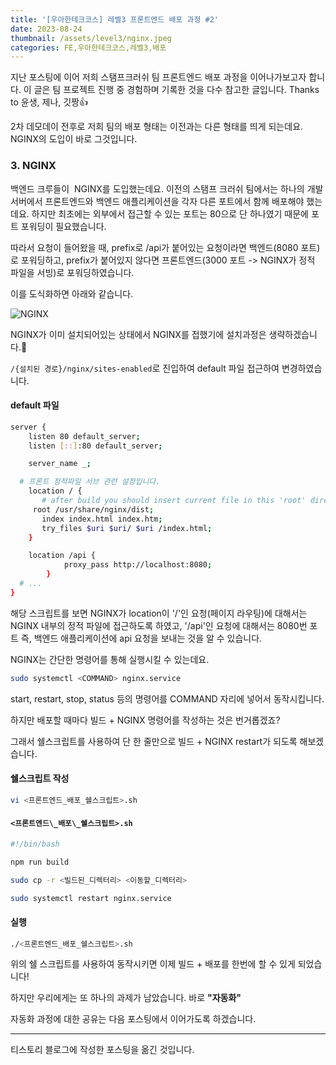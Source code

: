 ```yaml
---
title: '[우아한테크코스] 레벨3 프론트엔드 배포 과정 #2'
date: 2023-08-24
thumbnail: /assets/level3/nginx.jpeg
categories: FE,우아한테크코스,레벨3,배포
---
```


지난 포스팅에 이어 저희 스탬프크러쉬 팀 프론트엔드 배포 과정을 이어나가보고자 합니다. 이 글은 팀 프로젝트 진행 중 경험하며 기록한 것을 다수 참고한 글입니다. Thanks to 윤생, 제나, 깃짱👍

2차 데모데이 전후로 저희 팀의 배포 형태는 이전과는 다른 형태를 띄게 되는데요. NGINX의 도입이 바로 그것입니다.

### 3\. NGINX

백엔드 크루들이  NGINX를 도입했는데요. 이전의 스탬프 크러쉬 팀에서는 하나의 개발 서버에서 프론트엔드와 백엔드 애플리케이션을 각자 다른 포트에서 함께 배포해야 했는데요. 하지만 최초에는 외부에서 접근할 수 있는 포트는 80으로 단 하나였기 때문에 포트 포워딩이 필요했습니다.

따라서 요청이 들어왔을 때, prefix로 /api가 붙어있는 요청이라면 백엔드(8080 포트)로 포워딩하고, prefix가 붙어있지 않다면 프론트엔드(3000 포트 -> NGINX가 정적 파일을 서빙)로 포워딩하였습니다.

이를 도식화하면 아래와 같습니다.

![NGINX](/assets/level3/nginx.jpeg)

NGINX가 이미 설치되어있는 상태에서 NGINX를 접했기에 설치과정은 생략하겠습니다.🥲

`/{설치된 경로}/nginx/sites-enabled`로 진입하여 default 파일 접근하여 변경하였습니다.

#### default 파일

```sh
server {
	listen 80 default_server;
	listen [::]:80 default_server;

	server_name _;

  # 프론트 정적파일 서브 관련 설정입니다.
	location / {
	   # after build you should insert current file in this 'root' directory
     root /usr/share/nginx/dist;
	   index index.html index.htm;
	   try_files $uri $uri/ $uri /index.html;
	}

	location /api {
            proxy_pass http://localhost:8080;
        }
  # ...
}
```

해당 스크립트를 보면 NGINX가 location이 '/'인 요청(페이지 라우팅)에 대해서는 NGINX 내부의 정적 파일에 접근하도록 하였고, '/api'인 요청에 대해서는 8080번 포트 즉, 백엔드 애플리케이션에 api 요청을 보내는 것을 알 수 있습니다.

NGINX는 간단한 명령어를 통해 실행시킬 수 있는데요.

```sh
sudo systemctl <COMMAND> nginx.service
```

start, restart, stop, status 등의 명령어를 COMMAND 자리에 넣어서 동작시킵니다.

하지만 배포할 때마다 빌드 + NGINX 명령어를 작성하는 것은 번거롭겠죠?

그래서 쉘스크립트를 사용하여 단 한 줄만으로 빌드 + NGINX restart가 되도록 해보겠습니다.

#### 쉘스크립트 작성

```sh
vi <프론트엔드_배포_쉘스크립트>.sh
```

#### `<프론트엔드\_배포\_쉘스크립트>.sh`

```sh
#!/bin/bash

npm run build

sudo cp -r <빌드된_디렉터리> <이동할_디렉터리>

sudo systemctl restart nginx.service
```

#### 실행

```sh
./<프론트엔드_배포_쉘스크립트>.sh
```

위의 쉘 스크립트를 사용하여 동작시키면 이제 빌드 + 배포를 한번에 할 수 있게 되었습니다!

하지만 우리에게는 또 하나의 과제가 남았습니다. 바로 **"자동화"**

자동화 과정에 대한 공유는 다음 포스팅에서 이어가도록 하겠습니다.

---

티스토리 블로그에 작성한 포스팅을 옮긴 것입니다.
